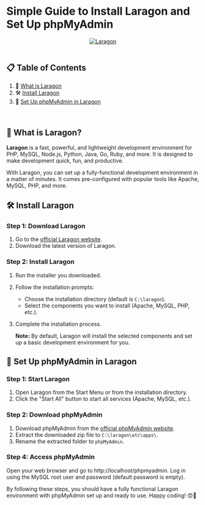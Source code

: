 # Simple Guide to Install Laragon and Set Up phpMyAdmin

<div align="center">
  <a href="https://laragon.org" target="_blank">
    <img
      src="https://phpmagazine.net/wp-content/uploads/2023/03/laragon.png"
      alt="Laragon"
    />
  </a>
</div>

<br />

## 📋 <a name="table">Table of Contents</a>

1. 🤠 [What is Laragon](#what_is_laragon)
2. 🛠️ [Install Laragon](#install_laragon)
3. 🧭 [Set Up phpMyAdmin in Laragon](#setup_phpmyadmin)

<br />

## 🤠 <a name="what_is_laragon">What is Laragon?</a>

**Laragon** is a fast, powerful, and lightweight development environment for PHP, MySQL, Node.js, Python, Java, Go, Ruby, and more. It is designed to make development quick, fun, and productive.

With Laragon, you can set up a fully-functional development environment in a matter of minutes. It comes pre-configured with popular tools like Apache, MySQL, PHP, and more.

## 🛠️ <a name="install_laragon">Install Laragon</a>

### Step 1: Download Laragon

1. Go to the [official Laragon website](https://laragon.org/download/).
2. Download the latest version of Laragon.

### Step 2: Install Laragon

1. Run the installer you downloaded.
2. Follow the installation prompts:
   - Choose the installation directory (default is `C:\laragon`).
   - Select the components you want to install (Apache, MySQL, PHP, etc.).
3. Complete the installation process.

   **Note:** By default, Laragon will install the selected components and set up
   a basic development environment for you.

## 🧭 <a name="setup_phpmyadmin">Set Up phpMyAdmin in Laragon</a>

### Step 1: Start Laragon

1. Open Laragon from the Start Menu or from the installation directory.
2. Click the "Start All" button to start all services (Apache, MySQL, etc.).

### Step 2: Download phpMyAdmin

1. Download phpMyAdmin from the [official phpMyAdmin website](https://www.phpmyadmin.net/downloads/).
2. Extract the downloaded zip file to `C:\laragon\etc\apps\`.
3. Rename the extracted folder to `phpMyAdmin`.

### Step 4: Access phpMyAdmin

Open your web browser and go to http://localhost/phpmyadmin.
Log in using the MySQL root user and password (default password is empty).

By following these steps, you should have a fully functional Laragon environment with phpMyAdmin set up and ready to use. Happy coding! 😍🤟
